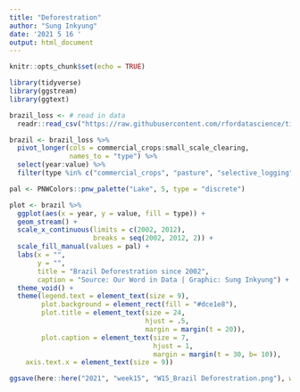 ```yaml
---
title: "Deforestration"
author: "Sung Inkyung"
date: '2021 5 16 '
output: html_document
---
```


```r
knitr::opts_chunk$set(echo = TRUE)
```

```r
library(tidyverse)
library(ggstream)
library(ggtext)
```


```r
brazil_loss <- # read in data
  readr::read_csv("https://raw.githubusercontent.com/rfordatascience/tidytuesday/master/data/2021/2021-04-06/brazil_loss.csv")

```


```r
brazil <- brazil_loss %>% 
  pivot_longer(cols = commercial_crops:small_scale_clearing,
               names_to = "type") %>% 
  select(year:value) %>% 
  filter(type %in% c("commercial_crops", "pasture", "selective_logging", "fire", "small_scale_clearing"))

pal <- PNWColors::pnw_palette("Lake", 5, type = "discrete")

plot <- brazil %>% 
  ggplot(aes(x = year, y = value, fill = type)) +
  geom_stream() +
  scale_x_continuous(limits = c(2002, 2012),
                     breaks = seq(2002, 2012, 2)) +
  scale_fill_manual(values = pal) +
  labs(x = "",
       y = "",
       title = "Brazil Deforestration since 2002",
       caption = "Source: Our Word in Data | Graphic: Sung Inkyung") +
  theme_void() +
  theme(legend.text = element_text(size = 9),
        plot.background = element_rect(fill = "#dce1e8"),
        plot.title = element_text(size = 24,
                                  hjust = .5,
                                  margin = margin(t = 20)),
        plot.caption = element_text(size = 7,
                                    hjust = 1,
                                    margin = margin(t = 30, b= 10)),
    axis.text.x = element_text(size = 9))

ggsave(here::here("2021", "week15", "W15_Brazil Deforestration.png"), width = 26, height = 14, units = "cm")
        
```

